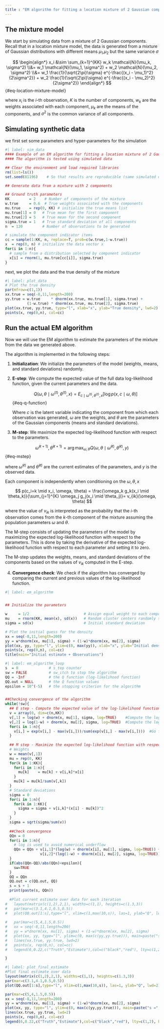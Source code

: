 ```yaml
---
title : "EM algorithm for fitting a location mixture of 2 Gaussian components"
---
```


## The mixture model

We start by simulating data from a mixture of 2 Gaussian components.
Recall that in a location mixture model, the data is generated from a mixture of Gaussian distributions with different means $\mu_1$,$\mu_2$ but the same variance $\sigma$

$$
\begin{align*}
x_i &\sim \sum_{k=1}^{KK} w_k \mathcal{N}(\mu_k, \sigma^2) 
\\&= w_1 \mathcal{N}(\mu_1, \sigma^2) + w_2 \mathcal{N}(\mu_2, \sigma^2) 
\\&= w_1 \frac{1}{\sqrt{2\pi}\sigma} e^{-\frac{(x_i - \mu_1)^2}{2\sigma^2}} + w_2 \frac{1}{\sqrt{2\pi}\sigma} e^{-\frac{(x_i - \mu_2)^2}{2\sigma^2}}
\end{align*}
$$ {#eq-location-mixture-model}

where $x_i$ is the $i$-th observation, $K$ is the number of components, $w_k$ are the weights associated with each component, $\mu_k$ are the means of the components, and $\sigma^2$ is the common variance of all components.


## Simulating synthetic data

we first set some parameters and hyper-parameters for the simulation

```r
#| label: sim_data
#### Example of an EM algorithm for fitting a location mixture of 2 Gaussian components
#### The algorithm is tested using simulated data

## Clear the environment and load required libraries
rm(list=ls())
set.seed(81196)    # So that results are reproducible (same simulated data every time)

## Generate data from a mixture with 2 components

## Ground truth parameters
KK         = 2    # Number of components of the mixture
w.true     = 0.6  # True weights associated with the components
mu.true    = rep(0, KK) # initialize the true means list
mu.true[1] = 0   # True mean for the first component
mu.true[2] = 5   # True mean for the second component
sigma.true = 1   # True standard deviation of all components
n  = 120         # Number of observations to be generated

# simulate the component indicator items
cc = sample(1:KK, n, replace=T, prob=c(w.true,1-w.true))
x  = rep(0, n) # initialize the data vector x
for(i in 1:n){
  # sample from a distribution selected by component indicator
  x[i] = rnorm(1, mu.true[cc[i]], sigma.true)
}
```

next, we plot the data and the true density of the mixture

```r
#| label: plot_data
# Plot the true density
par(mfrow=c(1,1))
xx.true = seq(-8,11,length=200)
yy.true = w.true     * dnorm(xx.true, mu.true[1], sigma.true) + 
          (1-w.true) * dnorm(xx.true, mu.true[2], sigma.true) 
plot(xx.true, yy.true, type="l", xlab="x", ylab="True density", lwd=2)
points(x, rep(0,n), col=cc)
```

## Run the actual EM algorithm

Now we will use the EM algorithm to estimate the parameters of the mixture from the data we generated above.

The algorithm is implemented in the following steps:

1. **Initialization**: We initialize the parameters of the model (weights, means, and standard deviations) randomly.
2. **E-step**: We compute the expected value of the full data log-likelihood function, given the current parameters and the data.

   $$
   Q(\omega,\theta \mid \omega^{(t)}, \theta^{(t)},x) = E_{c \mid \omega^{(t)},\theta^{(t)}, x} \left[ \log p(x,c \mid \omega,\theta) \right]
   $$ {#eq-q-function}


   Where $c$ is the latent variable indicating the component from which each observation was generated, $\omega$ are the weights, and $\theta$ are the parameters of the Gaussian components (means and standard deviations).

3. **M-step**: We maximize the expected log-likelihood function with respect to the parameters.

  $$
    \hat{\omega}^{(t+1)},\hat{\theta}^{(t+1)} = \arg \max_{\omega,\theta} Q(\omega,\theta \mid \hat{\omega}^{(t)}, \hat{\theta}^{(t)},y)
  $$ {#eq-mstep}

  where $\hat{\omega}^{(t)}$ and $\hat{\theta}^{(t)}$ are the current estimates of the parameters, and $y$ is the observed data.

  Each component is independently when conditioning on the $\omega, \theta, x$

  $$
  p(c_i=k \mid x_i, \omega, \theta) = \frac{\omega_k g_k(x_i \mid \theta_k)}{\sum_{j=1}^{K} \omega_j g_j(x_i \mid \theta_j)}= v_{ik}(\omega, \theta)
  $$

  where the value of $v_{ik}$ is interpreted as the probability that the $i$-th observation comes from the $k$-th component of the mixture assuming the population parameters $\omega$ and $\theta$.

  The M-step consists of updating the parameters of the model by maximizing the expected log-likelihood function with respect to the parameters. This is done by taking the derivative of the expected log-likelihood function with respect to each parameter and setting it to zero.

  The M-step updates the weights, means, and standard deviations of the components based on the values of $v_{ik}$ computed in the E-step.

4. **Convergence check**: We check if the algorithm has converged by comparing the current and previous values of the log-likelihood function.


```r
#| label: em_algorithm


## Initialize the parameters

w     = 1/2                         # Assign equal weight to each component to start with
mu    = rnorm(KK, mean(x), sd(x))   # Random cluster centers randomly spread over the support of the data
sigma = sd(x)                       # Initial standard deviation

```


```r
# Plot the initial guess for the density
xx = seq(-8,11,length=200)
yy = w*dnorm(xx, mu[1], sigma) + (1-w)*dnorm(xx, mu[2], sigma)
plot(xx, yy, type="l", ylim=c(0, max(yy)), xlab="x", ylab="Initial density")
points(x, rep(0,n), col=cc)
title(main="Initial estimate + Observations")
```

```r
#| label: em_algorithm_loop
s  = 0              # s_tep counter
sw = FALSE          # sw_itch to stop the algorithm
QQ = -Inf           # the Q function (log-likelihood function)
QQ.out = NULL       # the Q function values
epsilon = 10^(-5)   # the stopping criterion for the algorithm


##Checking convergence of the algorithm
while(!sw){
  ## E step - Compute the expected value of the log-likelihood function
  v = array(0, dim=c(n,KK))
  v[,1] = log(w) + dnorm(x, mu[1], sigma, log=TRUE)    #Compute the log of the weights
  v[,2] = log(1-w) + dnorm(x, mu[2], sigma, log=TRUE)  #Compute the log of the weights
  for(i in 1:n){
    v[i,] = exp(v[i,] - max(v[i,]))/sum(exp(v[i,] - max(v[i,])))  #Go from logs to actual weights in a numerically stable manner
  }
  
  ## M step - Maximize the expected log-likelihood function with respect to the parameters
  # Weights
  w = mean(v[,1])
  mu = rep(0, KK)
  for(k in 1:KK){
    for(i in 1:n){
      mu[k]    = mu[k] + v[i,k]*x[i]
    }
    mu[k] = mu[k]/sum(v[,k])
  }
  # Standard deviations
  sigma = 0
  for(i in 1:n){
    for(k in 1:KK){
      sigma = sigma + v[i,k]*(x[i] - mu[k])^2
    }
  }
  sigma = sqrt(sigma/sum(v))
  
  ##Check convergence
  QQn = 0
  for(i in 1:n){
    # log is used to avoid numerical underflow
    QQn = QQn + v[i,1]*(log(w) + dnorm(x[i], mu[1], sigma, log=TRUE)) +
                v[i,2]*(log(1-w) + dnorm(x[i], mu[2], sigma, log=TRUE))
  }
  if(abs(QQn-QQ)/abs(QQn)<epsilon){
    sw=TRUE
  }
  QQ = QQn
  QQ.out = c(QQ.out, QQ)
  s = s + 1
  print(paste(s, QQn))
  
  #Plot current estimate over data for each iteration
#   layout(matrix(c(1,2),2,1), widths=c(1,1), heights=c(1.3,3))
#   par(mar=c(3.1,4.1,0.5,0.5))
#   plot(QQ.out[1:s],type="l", xlim=c(1,max(10,s)), las=1, ylab="Q", lwd=2)
  
#   par(mar=c(5,4,1.5,0.5))
#   xx = seq(-8,11,length=200)
#   yy = w*dnorm(xx, mu[1], sigma) + (1-w)*dnorm(xx, mu[2], sigma)
#   plot(xx, yy, type="l", ylim=c(0, max(c(yy,yy.true))), main=paste("s =",s,"   Q =", round(QQ.out[s],4)), lwd=2, col="red", lty=2, xlab="x", ylab="Density")
#   lines(xx.true, yy.true, lwd=2)
#   points(x, rep(0,n), col=cc)
#   legend(6,0.22,c("Truth","Estimate"),col=c("black","red"), lty=c(1,2))

}
```

```r
#| label: plot_final_estimate
#Plot final estimate over data
layout(matrix(c(1,2),2,1), widths=c(1,1), heights=c(1.3,3))
par(mar=c(3.1,4.1,0.5,0.5))
plot(QQ.out[1:s],type="l", xlim=c(1,max(10,s)), las=1, ylab="Q", lwd=2)

par(mar=c(5,4,1.5,0.5))
xx = seq(-8,11,length=200)
yy = w*dnorm(xx, mu[1], sigma) + (1-w)*dnorm(xx, mu[2], sigma)
plot(xx, yy, type="l", ylim=c(0, max(c(yy,yy.true))), main=paste("s =",s,"   Q =", round(QQ.out[s],4)), lwd=2, col="red", lty=2, xlab="x", ylab="Density")
lines(xx.true, yy.true, lwd=2)
points(x, rep(0,n), col=cc)
legend(6,0.22,c("Truth","Estimate"),col=c("black","red"), lty=c(1,2), bty="n")


```